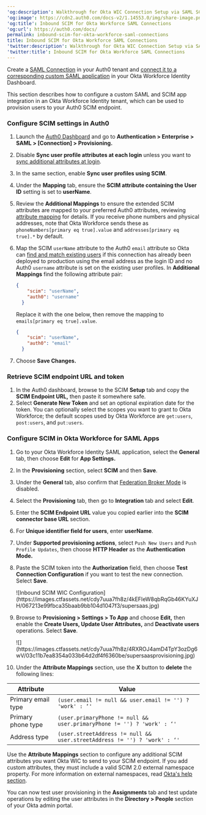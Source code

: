 ---
'og:description': Walkthrough for Okta WIC Connection Setup via SAML SCIM
'og:image': https://cdn2.auth0.com/docs-v2/1.14553.0/img/share-image.png
'og:title': Inbound SCIM for Okta Workforce SAML Connections
'og:url': https://auth0.com/docs/
permalink: inbound-scim-for-okta-workforce-saml-connections
title: Inbound SCIM for Okta Workforce SAML Connections
'twitter:description': Walkthrough for Okta WIC Connection Setup via SAML SCIM
'twitter:title': Inbound SCIM for Okta Workforce SAML Connections
---
<Card title="Before you start">

Create a [SAML Connection](/docs/authenticate/identity-providers/enterprise-identity-providers/saml) in your Auth0 tenant and [connect it to a corresponding custom SAML application](https://help.okta.com/en-us/content/topics/apps/apps_app_integration_wizard_saml.htm) in your Okta Workforce Identity Dashboard.

</Card>

This section describes how to configure a custom <Tooltip tip="Security Assertion Markup Language (SAML): Standardized protocol allowing two parties to exchange authentication information without a password." cta="View Glossary" href="/docs/glossary?term=SAML">SAML</Tooltip> and SCIM app integration in an Okta Workforce Identity tenant, which can be used to provision users to your Auth0 SCIM endpoint.

### Configure SCIM settings in Auth0

1. Launch the [Auth0 Dashboard](https://manage.auth0.com/#/) and go to **Authentication > Enterprise > SAML > [Connection] > Provisioning.**
2. Disable **Sync user profile attributes at each login** unless you want to [sync additional attributes at login](/docs/authenticate/protocols/scim/configure-inbound-scim).
3. In the same section, enable **Sync user profiles using SCIM**.
4. Under the **Mapping** tab, ensure the **SCIM attribute containing the User ID** setting is set to **userName**.
5. Review the **Additional Mappings** to ensure the extended SCIM attributes are mapped to your preferred Auth0 attributes, reviewing [attribute mapping](/docs/authenticate/protocols/scim/configure-inbound-scim#attribute-mapping) for details. If you receive phone numbers and physical addresses, note that Okta Workforce sends these as `phoneNumbers[primary eq true].value` and `addresses[primary eq true].*` by default.
6. Map the SCIM `userName` attribute to the Auth0 `email` attribute so Okta can [find and match existing users](https://developer.okta.com/docs/reference/scim/scim-20/#create-users) if this connection has already been deployed to production using the email address as the login ID and no Auth0 `username` attribute is set on the existing user profiles. In **Additional Mappings** find the following attribute pair:

   ```json lines
   {
       "scim": "userName",
       "auth0": "username"
     }
   ```


   

   

   Replace it with the one below, then remove the mapping to `emails[primary eq true].value`.

   ```json lines
   {
       "scim": "userName",
       "auth0": "email"
     }
   ```


   

   
7. Choose **Save Changes.**

### Retrieve SCIM endpoint URL and token

1. In the Auth0 dashboard, browse to the SCIM **Setup** tab and copy the **SCIM Endpoint URL,** then paste it somewhere safe.
2. Select **Generate New Token** and set an optional expiration date for the token. You can optionally select the scopes you want to grant to Okta Workforce; the default scopes used by Okta Workforce are `get:users`, `post:users`, and `put:users`.

### Configure SCIM in Okta Workforce for SAML Apps

1. Go to your Okta Workforce Identity SAML application, select the **General** tab, then choose **Edit** for **App Settings.**
2. In the **Provisioning** section, select **SCIM** and then **Save**.
3. Under the **General** tab, also confirm that [Federation Broker Mode](https://help.okta.com/en-us/content/topics/apps/apps-fbm-main.htm) is disabled.
4. Select the **Provisioning** tab, then go to **Integration** tab and select **Edit**.
5. Enter the **SCIM Endpoint URL** value you copied earlier into the **SCIM connector base URL** section.
6. For **Unique identifier field for users**, enter **userName**.
7. Under **Supported provisioning actions**, select `Push New Users` and `Push Profile Updates`, then choose **HTTP Header** as the **Authentication Mode.**
8. Paste the SCIM token into the **Authorization** field, then choose **Test Connection Configuration** if you want to test the new connection. Select **Save**.

   <Frame>![Inbound SCIM WIC Configuration](https://images.ctfassets.net/cdy7uua7fh8z/4kEFIeW8qbRqGb46KYuXJH/067213e99fbca35baab9bb104d1047f3/supersaas.jpg)</Frame>
9. Browse to **Provisioning > Settings > To App** and choose **Edit,** then enable the **Create Users, Update User Attributes,** and **Deactivate users** operations. Select **Save**.

   <Frame>![](https://images.ctfassets.net/cdy7uua7fh8z/4RXROJ4amD4TpY3ozDg6wV/03c11b7ea8354a033b64d2df4f6360be/supersaasprovisioning.jpg)</Frame>

8. Under the **Attribute Mappings** section, use the **X** button to **delete** the following lines:

<table class="table"><thead>
<tr>
<th>Attribute</th>
<th>Value</th>
</tr>
</thead>
<tbody>
<tr>
<td>Primary email type</td>
<td><code>(user.email != null &amp;&amp; user.email != '') ? 'work' : ‘'</code></td>
</tr>
<tr>
<td>Primary phone type</td>
<td><code>(user.primaryPhone != null &amp;&amp; user.primaryPhone != '') ? 'work' : ‘'</code></td>
</tr>
<tr>
<td>Address type</td>
<td><code>(user.streetAddress != null &amp;&amp; user.streetAddress != '') ? 'work' : ‘'</code></td>
</tr>
</tbody>
</table>

Use the **Attribute Mappings** section to configure any additional SCIM attributes you want Okta WIC to send to your SCIM endpoint. If you add custom attributes, they must include a valid SCIM 2.0 external namespace property. For more information on external namespaces, read [Okta's help section](https://support.okta.com/help/s/article/Receiving-Invalid-externalNamespace-task-error-when-assigning-a-user-to-a-SCIMenabled-application).

You can now test user provisioning in the **Assignments** tab and test update operations by editing the user attributes in the **Directory > People** section of your Okta admin portal.